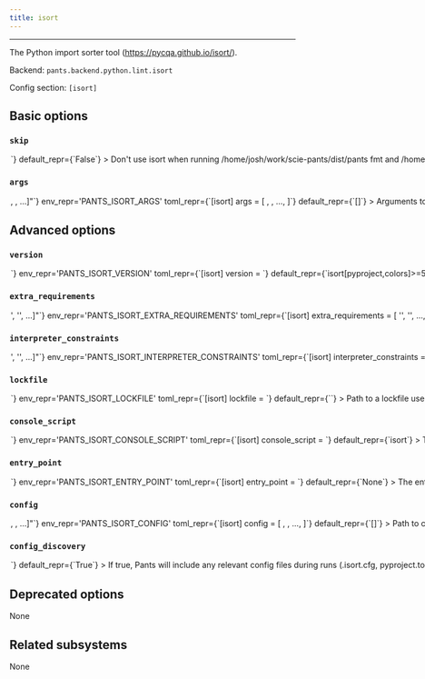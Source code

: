 ```yaml
---
title: isort
---
```



---

The Python import sorter tool (https://pycqa.github.io/isort/).

Backend: <span className="color--primary">`pants.backend.python.lint.isort`</span>

Config section: <span className="color--primary">`[isort]`</span>

<span className={styles.options}>

## Basic options

### `skip`

<Option
  cli_repr={`--[no-]isort-skip`}
  env_repr='PANTS_ISORT_SKIP'
  toml_repr={`[isort]
skip = <bool>`}
  default_repr={`False`}
>

Don&#x27;t use isort when running `/home/josh/work/scie-pants/dist/pants fmt` and `/home/josh/work/scie-pants/dist/pants lint`.

</Option>

### `args`

<Option
  cli_repr={`--isort-args="[<shell_str>, <shell_str>, ...]"`}
  env_repr='PANTS_ISORT_ARGS'
  toml_repr={`[isort]
args = [
    <shell_str>,
    <shell_str>,
    ...,
]`}
  default_repr={`[]`}
>

Arguments to pass directly to isort, e.g. `--isort-args="--case-sensitive --trailing-comma"`.

</Option>

## Advanced options

### `version`

<Option
  cli_repr={`--isort-version=<str>`}
  env_repr='PANTS_ISORT_VERSION'
  toml_repr={`[isort]
version = <str>`}
  default_repr={`isort[pyproject,colors]>=5.9.3,<6.0`}
>

Requirement string for the tool.

</Option>

### `extra_requirements`

<Option
  cli_repr={`--isort-extra-requirements="['<str>', '<str>', ...]"`}
  env_repr='PANTS_ISORT_EXTRA_REQUIREMENTS'
  toml_repr={`[isort]
extra_requirements = [
    '<str>',
    '<str>',
    ...,
]`}
  default_repr={`[]`}
>

Any additional requirement strings to use with the tool. This is useful if the tool allows you to install plugins or if you need to constrain a dependency to a certain version.

</Option>

### `interpreter_constraints`

<Option
  cli_repr={`--isort-interpreter-constraints="['<str>', '<str>', ...]"`}
  env_repr='PANTS_ISORT_INTERPRETER_CONSTRAINTS'
  toml_repr={`[isort]
interpreter_constraints = [
    '<str>',
    '<str>',
    ...,
]`}
  default_repr={`[\n  "CPython>=3.7,<4"\n]`}
>

Python interpreter constraints for this tool.

</Option>

### `lockfile`

<Option
  cli_repr={`--isort-lockfile=<str>`}
  env_repr='PANTS_ISORT_LOCKFILE'
  toml_repr={`[isort]
lockfile = <str>`}
  default_repr={`<default>`}
>

Path to a lockfile used for installing the tool.

Set to the string `<default>` to use a lockfile provided by Pants, so long as you have not changed the `--version` and `--extra-requirements` options, and the tool&#x27;s interpreter constraints are compatible with the default. Pants will error or warn if the lockfile is not compatible (controlled by `[python].invalid_lockfile_behavior`). See https://github.com/pantsbuild/pants/blob/release_2.10.1/src/python/pants/backend/python/lint/isort/lockfile.txt for the default lockfile contents.

Set to the string `<none>` to opt out of using a lockfile. We do not recommend this, though, as lockfiles are essential for reproducible builds.

To use a custom lockfile, set this option to a file path relative to the build root, then run `./pants generate-lockfiles --resolve=isort`.

Lockfile generation currently does not wire up the `[python-repos]` options. If lockfile generation fails, you can manually generate a lockfile, such as by using pip-compile or `pip freeze`. Set this option to the path to your manually generated lockfile. When manually maintaining lockfiles, set `[python].invalid_lockfile_behavior = 'ignore'`.

</Option>

### `console_script`

<Option
  cli_repr={`--isort-console-script=<str>`}
  env_repr='PANTS_ISORT_CONSOLE_SCRIPT'
  toml_repr={`[isort]
console_script = <str>`}
  default_repr={`isort`}
>

The console script for the tool. Using this option is generally preferable to (and mutually exclusive with) specifying an --entry-point since console script names have a higher expectation of staying stable across releases of the tool. Usually, you will not want to change this from the default.

</Option>

### `entry_point`

<Option
  cli_repr={`--isort-entry-point=<str>`}
  env_repr='PANTS_ISORT_ENTRY_POINT'
  toml_repr={`[isort]
entry_point = <str>`}
  default_repr={`None`}
>

The entry point for the tool. Generally you only want to use this option if the tool does not offer a --console-script (which this option is mutually exclusive with). Usually, you will not want to change this from the default.

</Option>

### `config`

<Option
  cli_repr={`--isort-config="[<file_option>, <file_option>, ...]"`}
  env_repr='PANTS_ISORT_CONFIG'
  toml_repr={`[isort]
config = [
    <file_option>,
    <file_option>,
    ...,
]`}
  default_repr={`[]`}
>

Path to config file understood by isort (https://pycqa.github.io/isort/docs/configuration/config_files/).

Setting this option will disable `[isort].config_discovery`. Use this option if the config is located in a non-standard location.

If using isort 5+ and you specify only 1 config file, Pants will configure isort&#x27;s argv to point to your config file.

</Option>

### `config_discovery`

<Option
  cli_repr={`--[no-]isort-config-discovery`}
  env_repr='PANTS_ISORT_CONFIG_DISCOVERY'
  toml_repr={`[isort]
config_discovery = <bool>`}
  default_repr={`True`}
>

If true, Pants will include any relevant config files during runs (`.isort.cfg`, `pyproject.toml`, `setup.cfg`, `tox.ini` and `.editorconfig`).

Use `[isort].config` instead if your config is in a non-standard location.

</Option>

## Deprecated options

None

## Related subsystems

None

</span>
